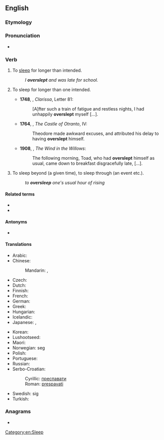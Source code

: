 ==English==

===Etymology===
{{prefix|en|over|sleep}}

===Pronunciation===
* {{IPA|en|/ˈəʊvəɹˌsliːp/}}

===Verb===
{{en-verb|oversleeps|oversleeping|overslept}}

# {{lb|en|intransitive}} To [[sleep]] for longer than intended. {{defdate|from 14th c.}}
#: ''I '''overslept''' and was late for school.''
# {{lb|en|reflexive|now|rare}} To sleep for longer than one intended. {{defdate|from 15th c.}}
#*'''1748''', {{w|Samuel Richardson}}, ''Clarissa'', Letter 81:
#*:[A]fter such a train of fatigue and restless nights, I had unhappily '''overslept''' myself […].
#*'''1764''', {{w|Horace Walpole}}, ''The Castle of Otranto'', IV:
#*:Theodore made awkward excuses, and attributed his delay to having '''overslept''' himself.
#*'''1908''', {{w|Kenneth Grahame}}, ''The Wind in the Willows'':
#*:The following morning, Toad, who had '''overslept''' himself as usual, came down to breakfast disgracefully late, [...].
# {{lb|en|transitive}} To sleep beyond (a given time), to sleep through (an event etc.). {{defdate|from 16th c.}}
#: ''to '''oversleep''' one's usual hour of rising''

====Related terms====
* {{l|en|sleep in}}<!-- aus., i would've thought everywhere -->
* {{l|en|sleep it out}}<!-- ireland, so i've just learned -->

====Antonyms====
* {{l|en|undersleep}}

====Translations====
{{trans-top|to sleep for longer than planned}}
* Arabic: {{t|ar|اِسْتَغْرَقَ فِي اَلنَّوْم}}
* Chinese:
*: Mandarin: {{t+|cmn|睡過頭|sc=Hani}}, {{t+|cmn|睡过头|tr=shuìguòtóu|sc=Hani}}
* Czech: {{t+|cs|zaspat}}
* Dutch: {{t|nl|zich verslapen}}
* Finnish: {{t|fi|nukkua pommiin}}
* French: {{t|fr|trop dormir}}
* German: {{t+|de|verschlafen}}
* Greek: {{t+|el|παρακοιμάμαι}}
* Hungarian: {{t+|hu|elalszik}}
* Icelandic: {{t|is|sofa yfir sig}}
* Japanese: {{t+|ja|寝過ごす|tr=ねすごす, nesugosu}}, {{t+|ja|寝坊|alt=寝坊する|tr=ねぼうする, nebō-surú}}
{{trans-mid}}
* Korean: {{t|ko|늦잠을 자다}}
* Lushootseed: {{t|lut|ʔitutdubut}}
* Maori: {{t|mi|moeroa}}
* Norwegian: {{t+|no|forsove}} seg
* Polish: {{t+|pl|zaspać}}
* Portuguese: {{t|pt|[[dormir]] [[demais]]}}
* Russian: {{t+|ru|проспа́ть|pf}}
* Serbo-Croatian:
*: Cyrillic: [[преспавати]]
*: Roman: [[prespavati]]
* Swedish: {{t+|sv|försova}} sig
* Turkish: {{t|tr|uyuyakalmak}}
{{trans-bottom}}

===Anagrams===
* {{anagrams|en|a=eeeloprsv|overpeels|sleep over|sleepover}}

[[Category:en:Sleep]]